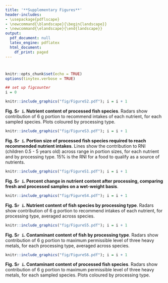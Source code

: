 ```yaml
---
title: '**Supplementary Figures**'
header-includes:
- \usepackage{pdflscape}
- \newcommand{\blandscape}{\begin{landscape}}
- \newcommand{\elandscape}{\end{landscape}}
output:
  pdf_document: null
  latex_engine: pdflatex
  html_document:
    df_print: paged
---
```


# <manuscript title>

\newpage
```r
knitr::opts_chunk$set(echo = TRUE)
options(tinytex.verbose = TRUE)
```

```r
## set up figcounter
i = 0
```

```r
knitr::include_graphics("fig/FigureS2.pdf"); i = i + 1
```

**Fig. S`r i`. Nutrient content of processed fish species**. Radars show contribution of 6 g portion to recommend intakes of each nutrient, for each sampled species. Plots coloured by processing type.

\blandscape


```r
knitr::include_graphics("fig/FigureS3.pdf"); i = i + 1
```

**Fig. S`r i`. Portion size of processed fish species required to reach recommended nutrient intakes**. Lines show the contribution to RNI (children 0.5 - 5 years old) across range in portion sizes, for each nutrient and by processing type. 15% is the RNI for a food to qualify as a source of nutrients.

\elandscape

```r
knitr::include_graphics("fig/FigureS1.pdf"); i = i + 1
```

**Fig. S`r i`. Percent change in nutrient content after processing, comparing fresh and processed samples on a wet-weight basis**.

\newpage
```r
knitr::include_graphics("fig/FigureS4.pdf"); i = i + 1
```

**Fig. S`r i`. Nutrient content of fish species by processing type**. Radars show contribution of 6 g portion to recommend intakes of each nutrient, for processing type, averaged across species.

\newpage
```r
knitr::include_graphics("fig/FigureS5.pdf"); i = i + 1
```

**Fig. S`r i`. Contaminant content of fish by processing type**. Radars show contribution of 6 g portion to maximum permissible level of three heavy metals, for each processing type, averaged across species.

\newpage

```r
knitr::include_graphics("fig/FigureS6.pdf"); i = i + 1
```

**Fig. S`r i`. Contaminant content of processed fish species**. Radars show contribution of 6 g portion to maximum permissible level of three heavy metals, for each sampled species. Plots coloured by processing type.
